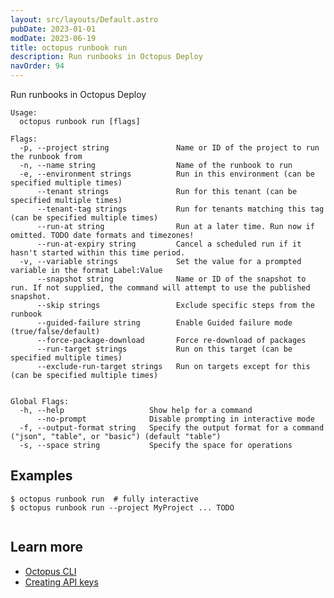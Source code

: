 ```yaml
---
layout: src/layouts/Default.astro
pubDate: 2023-01-01
modDate: 2023-06-19
title: octopus runbook run
description: Run runbooks in Octopus Deploy
navOrder: 94
---
```


Run runbooks in Octopus Deploy

```
Usage:
  octopus runbook run [flags]

Flags:
  -p, --project string               Name or ID of the project to run the runbook from
  -n, --name string                  Name of the runbook to run
  -e, --environment strings          Run in this environment (can be specified multiple times)
      --tenant strings               Run for this tenant (can be specified multiple times)
      --tenant-tag strings           Run for tenants matching this tag (can be specified multiple times)
      --run-at string                Run at a later time. Run now if omitted. TODO date formats and timezones!
      --run-at-expiry string         Cancel a scheduled run if it hasn't started within this time period.
  -v, --variable strings             Set the value for a prompted variable in the format Label:Value
      --snapshot string              Name or ID of the snapshot to run. If not supplied, the command will attempt to use the published snapshot.
      --skip strings                 Exclude specific steps from the runbook
      --guided-failure string        Enable Guided failure mode (true/false/default)
      --force-package-download       Force re-download of packages
      --run-target strings           Run on this target (can be specified multiple times)
      --exclude-run-target strings   Run on targets except for this (can be specified multiple times)


Global Flags:
  -h, --help                   Show help for a command
      --no-prompt              Disable prompting in interactive mode
  -f, --output-format string   Specify the output format for a command ("json", "table", or "basic") (default "table")
  -s, --space string           Specify the space for operations

```

## Examples

<SamplesInstance />

```
$ octopus runbook run  # fully interactive
$ octopus runbook run --project MyProject ... TODO


```

## Learn more

- [Octopus CLI](/docs/octopus-rest-api/cli)
- [Creating API keys](/docs/octopus-rest-api/how-to-create-an-api-key)